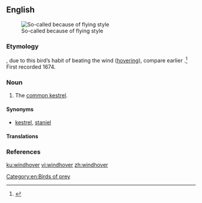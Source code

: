 ==English==
[[File:Common-Kestrel-2.jpg|thumb|So-called because of flying style]]
===Etymology===
{{compound|wind|hover|lang=en}}, due to this bird’s habit of beating the wind ([[hover]]ing), compare earlier {{term|windfucker|lang=en}}.<ref>{{R:Online Etymology Dictionary}}</ref> First recorded 1674.

===Noun===
{{en-noun}}

# {{context|UK|lang=en}} The [[common kestrel]].

====Synonyms====
* {{sense|common kestrel}} [[kestrel]], [[staniel]]

====Translations====
{{trans-see|common kestrel}}

===References===
<references/>

[[Category:en:Birds of prey]]

[[ku:windhover]]
[[vi:windhover]]
[[zh:windhover]]